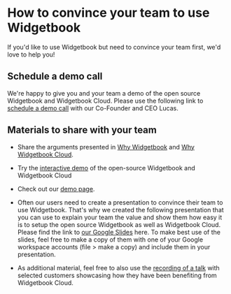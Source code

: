 # How to convince your team to use Widgetbook

If you'd like to use Widgetbook but need to convince your team first, we'd love to help you! 

## Schedule a demo call
We're happy to give you and your team a demo of the open source Widgetbook and Widgetbook Cloud. Please use the following link to [schedule a demo call](https://meetings-eu1.hubspot.com/lucas-josefiak) with our Co-Founder and CEO Lucas.

## Materials to share with your team

- Share the arguments presented in [Why Widgetbook](/why-widgetbook) and [Why Widgetbook Cloud](/why-widgetbook-cloud).

- Try the [interactive demo](https://app.arcade.software/share/KAUbnlpbFF26PJzIGrwG) of the open-source Widgetbook and Widgetbook Cloud

- Check out our [demo page](/demo).

- Often our users need to create a presentation to convince their team to use Widgetbook. That's why we created the following presentation that you can use to explain your team the value and show them how easy it is to setup the open source Widgetbook as well as Widgetbook Cloud. Please find the link to [our Google Slides](https://docs.google.com/presentation/d/1ZIhWEJovIaLJQn-4ZYq8n8miJe8QwQUr63DJ6FjwWPE/edit?usp=sharing) here. To make best use of the slides, feel free to make a copy of them with one of your Google workspace accounts (file > make a copy) and include them in your presentation.

- As additional material, feel free to also use the [recording of a talk](https://youtu.be/Du5yVtnmNzg?feature=shared&t=868) with selected customers showcasing how they have been benefiting from Widgetbook Cloud.

